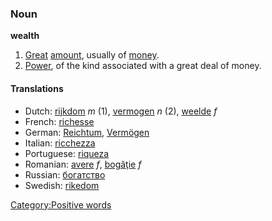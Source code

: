 ===Noun===
'''wealth'''

#[[Great]] [[amount]], usually of [[money]].
#[[Power]], of the kind associated with a great deal of money.

====Translations====
*Dutch: [[rijkdom]] ''m'' (1), [[vermogen]] ''n'' (2), [[weelde]] ''f''
*French: [[richesse]]
*German: [[Reichtum]], [[Vermögen]]
*Italian: [[ricchezza]]
*Portuguese: [[riqueza]]
*Romanian: [[avere]] ''f'', [[bogăţie]] ''f''
*Russian: [[богатство]]
*Swedish: [[rikedom]]

[[Category:Positive words]]